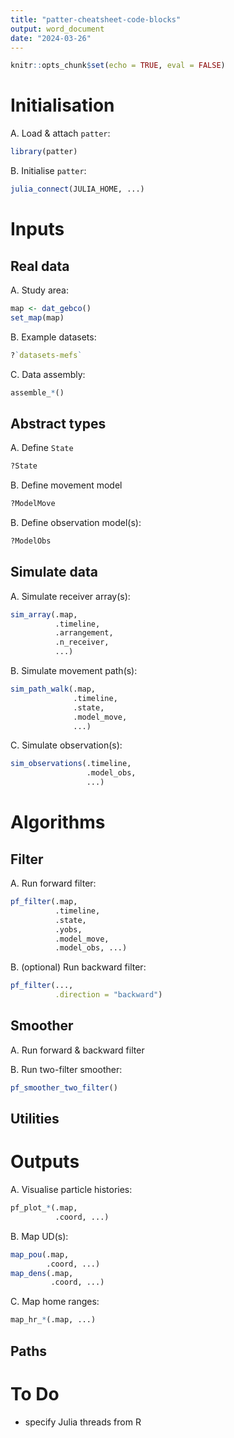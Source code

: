 ```yaml
---
title: "patter-cheatsheet-code-blocks"
output: word_document
date: "2024-03-26"
---
```


```r
knitr::opts_chunk$set(echo = TRUE, eval = FALSE)
```

# Initialisation

A. Load & attach `patter`:
```r
library(patter)
```

B. Initialise `patter`:
```r
julia_connect(JULIA_HOME, ...)
```

# Inputs

## Real data

A. Study area:

```r
map <- dat_gebco()
set_map(map)
```

B. Example datasets:
```r
?`datasets-mefs`
```

C. Data assembly:
```r
assemble_*()
```

## Abstract types

A. Define `State`
```r
?State
```

B. Define movement model
```r
?ModelMove
```

B. Define observation model(s):
```r
?ModelObs
```

## Simulate data

A. Simulate receiver array(s):
```r
sim_array(.map,
          .timeline,
          .arrangement, 
          .n_receiver, 
          ...)
```

B. Simulate movement path(s):
```r
sim_path_walk(.map,
              .timeline,
              .state, 
              .model_move, 
              ...)
```

C. Simulate observation(s):
```r
sim_observations(.timeline, 
                 .model_obs, 
                 ...)
```

# Algorithms

## Filter

A. Run forward filter:
```r
pf_filter(.map, 
          .timeline, 
          .state, 
          .yobs,
          .model_move, 
          .model_obs, ...)
```

B. (optional) Run backward filter:
```r
pf_filter(..., 
          .direction = "backward")
``` 

## Smoother

A. Run forward & backward filter

B. Run two-filter smoother:
```r
pf_smoother_two_filter()
```

## Utilities


# Outputs

A. Visualise particle histories:
```r
pf_plot_*(.map, 
          .coord, ...)
```

B. Map UD(s):
```r
map_pou(.map, 
        .coord, ...)
map_dens(.map,
         .coord, ...)
```

C. Map home ranges:
```r
map_hr_*(.map, ...)
```

## Paths 

# To Do

* specify Julia threads from R
